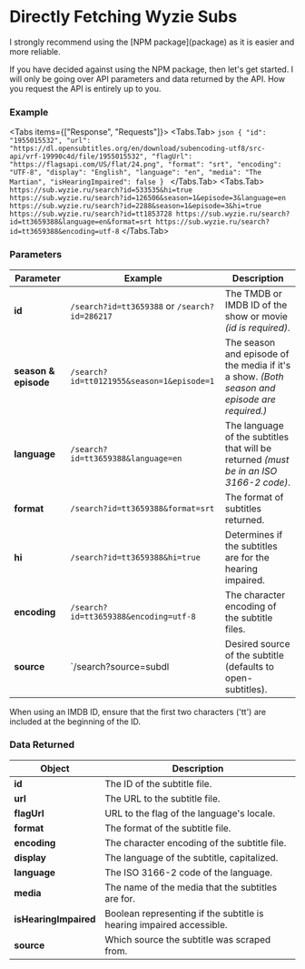 # Directly Fetching Wyzie Subs

<Caution>
  I strongly recommend using the [NPM package](package) as it is easier and more
  reliable.
</Caution>

If you have decided against using the NPM package, then let's get started. I will only be going over API parameters and data returned by the API. How you request the API is entirely up to you.

### Example

<Tabs items={["Response", "Requests"]}>
  <Tabs.Tab>
    ```json
    {
      "id": "1955015532",
      "url": "https://dl.opensubtitles.org/en/download/subencoding-utf8/src-api/vrf-19990c4d/file/1955015532",
      "flagUrl": "https://flagsapi.com/US/flat/24.png",
      "format": "srt",
      "encoding": "UTF-8",
      "display": "English",
      "language": "en",
      "media": "The Martian",
      "isHearingImpaired": false
    }
    ```
  </Tabs.Tab>
  <Tabs.Tab>
    ```
    https://sub.wyzie.ru/search?id=533535&hi=true
    https://sub.wyzie.ru/search?id=126506&season=1&episode=3&language=en
    https://sub.wyzie.ru/search?id=2288&season=1&episode=3&hi=true
    https://sub.wyzie.ru/search?id=tt1853728
    https://sub.wyzie.ru/search?id=tt3659388&language=en&format=srt
    https://sub.wyzie.ru/search?id=tt3659388&encoding=utf-8
    ```
  </Tabs.Tab>
</Tabs>

### Parameters

| Parameter            | Example                                       | Description                                                                                   |
| -------------------- | --------------------------------------------- | --------------------------------------------------------------------------------------------- |
| **id**               | `/search?id=tt3659388` or `/search?id=286217` | The TMDB or IMDB ID of the show or movie _(id is required)_.                                  |
| **season & episode** | `/search?id=tt0121955&season=1&episode=1`     | The season and episode of the media if it's a show. _(Both season and episode are required.)_ |
| **language**         | `/search?id=tt3659388&language=en`            | The language of the subtitles that will be returned _(must be in an ISO 3166-2 code)_.        |
| **format**           | `/search?id=tt3659388&format=srt`             | The format of subtitles returned.                                                             |
| **hi**               | `/search?id=tt3659388&hi=true`                | Determines if the subtitles are for the hearing impaired.                                     |
| **encoding**         | `/search?id=tt3659388&encoding=utf-8`         | The character encoding of the subtitle files.                                                 |
| **source**           | `/search?source=subdl                         | Desired source of the subtitle (defaults to open-subtitles).                                  |

<Important>
  When using an IMDB ID, ensure that the first two characters ('tt') are
  included at the beginning of the ID.
</Important>

### Data Returned

| Object                | Description                                                          |
| --------------------- | -------------------------------------------------------------------- |
| **id**                | The ID of the subtitle file.                                         |
| **url**               | The URL to the subtitle file.                                        |
| **flagUrl**           | URL to the flag of the language's locale.                            |
| **format**            | The format of the subtitle file.                                     |
| **encoding**          | The character encoding of the subtitle file.                         |
| **display**           | The language of the subtitle, capitalized.                           |
| **language**          | The ISO 3166-2 code of the language.                                 |
| **media**             | The name of the media that the subtitles are for.                    |
| **isHearingImpaired** | Boolean representing if the subtitle is hearing impaired accessible. |
| **source**            | Which source the subtitle was scraped from.                          |
